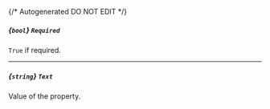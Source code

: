 {/* Autogenerated DO NOT EDIT  */}
##### *{`bool`}* `Required`
`True` if required.

---
##### *{`string`}* `Text`
Value of the property.


